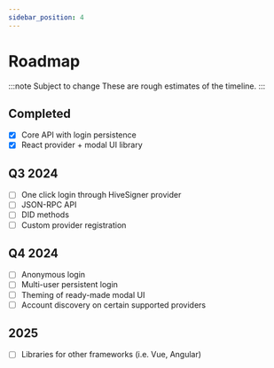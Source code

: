 ```yaml
---
sidebar_position: 4
---
```


# Roadmap

:::note Subject to change
These are rough estimates of the timeline.
:::

## Completed

- [x] Core API with login persistence
- [x] React provider + modal UI library

## Q3 2024

- [ ] One click login through HiveSigner provider
- [ ] JSON-RPC API
- [ ] DID methods
- [ ] Custom provider registration

## Q4 2024

- [ ] Anonymous login
- [ ] Multi-user persistent login
- [ ] Theming of ready-made modal UI
- [ ] Account discovery on certain supported providers

## 2025

- [ ] Libraries for other frameworks (i.e. Vue, Angular)
